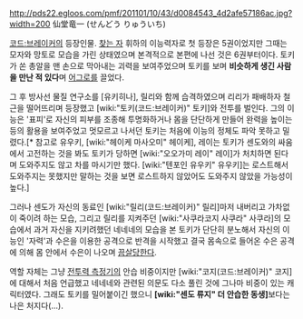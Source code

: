 http://pds22.egloos.com/pmf/201101/10/43/d0084543_4d2afe57186ac.jpg?width=200
仙堂竜一 (せんどう りゅういち)

[[코드:브레이커]]의 등장인물. [[찾는 자]] 휘하의 이능력자로 첫 등장은 5권이었지만 그때는 모자와 망토로 모습을 가린 상태였으며 본격적으로 본편에 나선 것은 6권부터이다. 토키가 쏜 총알을 맨 손으로 막아내는 괴력을 보여주었으며 토키를 보며 '''비슷하게 생긴 사람을 만난 적 있다'''며 [[어그로]]를 끌었다.

그 후 방사선 물질 연구소를 [유키히나], 릴리와 함께 습격하였으며 리리가 패배하자 철근을 떨어뜨리며 등장했고 [wiki:"토키(코드:브레이커)" 토키]와 전투를 벌인다. 그의 이능은 '표피'로 자신의 피부를 조종해 투명화하거나 몸을 단단하게 만들어 완력을 높이는 등의 활용을 보여주었고 멋모르고 나서던 토키는 처음에 이능의 정체도 파악 못하고 밀렸다.[* 참고로 유우키, [wiki:"헤이케 마사오미" 헤이케], 레이는 토키가 센도와의 싸움에서 고전하는 것을 봐도 토키가 당하면 [wiki:"오오가미 레이" 레이]가 처치하면 된다며 도와주지도 않고 차를 마시기만 했다. [wiki:"텐포인 유우키" 유우키]는 로스트해서 도와주지는 못했지만 말하는 것을 보면 로스트하지 않았어도 도와주지 않았을 가능성이 높다.]  

그러나 센도가 자신의 동료인 [wiki:"릴리(코드:브레이커)" 릴리]마저 내버리고 가차없이 죽이려 하는 모습, 그리고 릴리를 지켜주던 [wiki:"사쿠라코지 사쿠라" 사쿠라]의 모습에서 과거 자신을 지키려했던 네네네의 모습을 본 토키가 단단히 분노해서 자신의 이능인 '자력'과 수은을 이용한 공격으로 반격을 시작했고 결국 몸속으로 들어온 수은 공격에 의해 몸 안에서 수은이 나오며 [[끔살]]당한다.

역할 자체는 그냥 [[전투력 측정기]]의 안습 비중이지만 [wiki:"코지(코드:브레이커)" 코지]에 대해서 처음 언급했고 네네네와 관련된 의문도 다소 풀린 것에 그나마 비중이 있는 캐릭터였다. 그래도 토키를 밀어붙이긴 했으니 '''[wiki:"센도 류지" 더 안습한 동생]'''보다는 나은 처지다(...).
